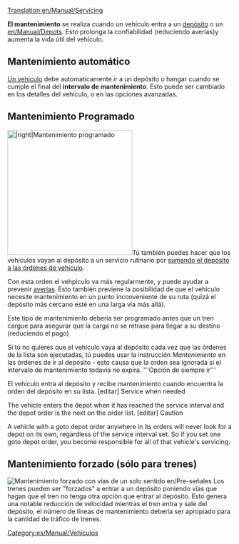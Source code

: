 [[Translation:en/Manual/Servicing]]
{{es/Traducción|en/Manual/Servicing|100}}

'''El mantenimiento''' se realiza cuando un vehículo entra a un [[es/Manual/Depósitos|depósito]] o un [[en/Manual/Depots]]. Esto prolonga la confiabilidad (reduciendo averías)y aumenta la vida útil del vehículo.

==Mantenimiento automático==
[[es/Manual/Vehículos|Un vehículo]] debe automaticamente ir a un depósito o hangar cuando se cumple el final del '''intervalo de mantenimiento'''. Esto puede ser cambiado en los detalles del vehículo, o en las opciones avanzadas.

==Mantenimiento Programado==
[[File:en/Manual/Scheduled servicing.png|thumb|280px||right|Mantenimiento programado]]Tú también puedes hacer que los vehículos vayan al depósito a un servicio rutinario por [[es/Archive/Manual/Settings/Permitir órdenes de ir al depósito|sumando el depósito a las órdenes de vehículo]]. 

Con esta orden el vehpiculo va más regularmente, y puede ayudar a prevenir [[es/Archive/Manual/Averías|averías]]. Esto también previene la posibilidad de que el vehículo necesite mantenimiento en un punto inconveniente de su ruta (quizá el depósito más cercano esté en una larga vía más allá).
 
Este tipo de mantenimiento debería ser programado antes que un tren cargue para asegurar que la carga no se retrase para llegar a su destino (reduciendo el pago) 

Si tú no quieres que el vehículo vaya al depósito cada vez que las órdenes de la lista son ejecutadas, tú puedes usar la instrucción ''Mantenimiento'' en las órdenes de ir al depósito - esto causa que la orden sea ignorada si el intervalo de mantenimiento todavía no expira. 
<nowiki>
'''Opción de siempre ir'''</nowiki>

El vehículo entra al depósito y recibe mantenimiento cuando encuentra la orden del depósito en su lista.
[editar] Service when needed

The vehicle enters the depot when it has reached the service interval and the depot order is the next on the order list.
[editar] Caution

A vehicle with a goto depot order anywhere in its orders will never look for a depot on its own, regardless of the service interval set. So if you set one goto depot order, you become responsible for all of that vehicle's servicing. 

==Mantenimiento forzado (sólo para trenes)==
[[File:en/Manual/Forced servicing.png|thumb|right|Mantenimiento forzado con vías de un solo sentido [[en/Pre-señales]]]]
Los trenes pueden ser "forzados" a entrar a un depósito poniendo vías que hagan que el tren no tenga otra opción que entrar al depósito. Esto genera una notable reducción de velocidad mientras el tren entra y sale del depósito, el número de líneas de mantenimiento debería ser apropiado para la cantidad de tráfico de trenes.

[[Category:es/Manual/Vehículos]]